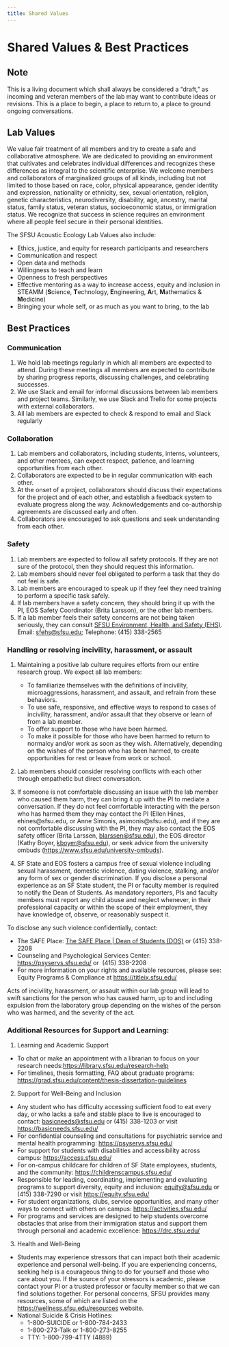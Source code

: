 ```yaml
---
title: Shared Values
---
```


# **Shared Values & Best Practices**

## **Note**

This is a living document which shall always be considered a "draft," as incoming and veteran members of the lab may want to contribute ideas or revisions. This is a place to begin, a place to return to, a place to ground ongoing conversations.

## **Lab Values**

We value fair treatment of all members and try to create a safe and collaborative atmosphere. We are dedicated to providing an environment that cultivates and celebrates individual differences and recognizes these differences as integral to the scientific enterprise. We welcome members and collaborators of marginalized groups of all kinds, including but not limited to those based on race, color, physical appearance, gender identity and expression, nationality or ethnicity, sex, sexual orientation, religion, genetic characteristics, neurodiversity, disability, age, ancestry, marital status, family status, veteran status, socioeconomic status, or immigration status. We recognize that success in science requires an environment where all people feel secure in their personal identities.

The SFSU Acoustic Ecology Lab Values also include:

-   Ethics, justice, and equity for research participants and researchers
-   Communication and respect
-   Open data and methods
-   Willingness to teach and learn
-   Openness to fresh perspectives
-   Effective mentoring as a way to increase access, equity and inclusion in STEAMM (**S**cience, **T**echnology, **E**ngineering, **A**rt, **M**athematics & **M**edicine)
-   Bringing your whole self, or as much as you want to bring, to the lab

## **Best Practices**

### **Communication**

1.  We hold lab meetings regularly in which all members are expected to attend. During these meetings all members are expected to contribute by sharing progress reports, discussing challenges, and celebrating successes.
2.  We use Slack and email for informal discussions between lab members and project teams. Similarly, we use Slack and Trello for some projects with external collaborators.
3.  All lab members are expected to check & respond to email and Slack regularly

### **Collaboration**

1.  Lab members and collaborators, including students, interns, volunteers, and other mentees, can expect respect, patience, and learning opportunities from each other.
2.  Collaborators are expected to be in regular communication with each other.
3.  At the onset of a project, collaborators should discuss their expectations for the project and of each other, and establish a feedback system to evaluate progress along the way. Acknowledgements and co-authorship agreements are discussed early and often. 
4.  Collaborators are encouraged to ask questions and seek understanding from each other.

### **Safety**

1.  Lab members are expected to follow all safety protocols. If they are not sure of the protocol, then they should request this information.
2.  Lab members should never feel obligated to perform a task that they do not feel is safe.
3.  Lab members are encouraged to speak up if they feel they need training to perform a specific task safely.
4.  If lab members have a safety concern, they should bring it up with the PI, EOS Safety Coordinator (Brita Larsson), or the other lab members.
5.  If a lab member feels their safety concerns are not being taken seriously, they can consult [SFSU Environment, Health, and Safety (EHS)](https://ehs.sfsu.edu/). Email: [sfehs\@sfsu.edu](mailto:sfehs@sfsu.edu); Telephone: (415) 338-2565

### **Handling or resolving incivility, harassment, or assault**

1.  Maintaining a positive lab culture requires efforts from our entire research group. We expect all lab members:

    -   To familiarize themselves with the definitions of incivility, microaggressions, harassment, and assault, and refrain from these behaviors.
    -   To use safe, responsive, and effective ways to respond to cases of incivility, harassment, and/or assault that they observe or learn of from a lab member.
    -   To offer support to those who have been harmed.
    -   To make it possible for those who have been harmed to return to normalcy and/or work as soon as they wish. Alternatively, depending on the wishes of the person who has been harmed, to create opportunities for rest or leave from work or school.

2.  Lab members should consider resolving conflicts with each other through empathetic but direct conversation.

3.  If someone is not comfortable discussing an issue with the lab member who caused them harm, they can bring it up with the PI to mediate a conversation. If they do not feel comfortable interacting with the person who has harmed them they may contact the PI (Ellen Hines, ehines\@sfsu.edu, or Anne Simonis, asimonis\@sfsu.edu), and if they are not comfortable discussing with the PI, they may also contact the EOS safety officer (Brita Larssen, [blarssen\@sfsu.edu](mailto:blarssen@sfsu.edu)), the EOS director (Kathy Boyer, [kboyer\@sfsu.edu](mailto:kboyer@sfsu.edu)), or seek advice from the university ombuds (<https://www.sfsu.edu/university-ombuds>).

4.  SF State and EOS fosters a campus free of sexual violence including sexual harassment, domestic violence, dating violence, stalking, and/or any form of sex or gender discrimination. If you disclose a personal experience as an SF State student, the PI or faculty member is required to notify the Dean of Students. As mandatory reporters, PIs and faculty members must report any child abuse and neglect whenever, in their professional capacity or within the scope of their employment, they have knowledge of, observe, or reasonably suspect it. 

To disclose any such violence confidentially, contact:

-   The SAFE Place: [The SAFE Place \| Dean of Students (DOS)](https://dos.sfsu.edu/safeplace) or (415) 338-2208
-   Counseling and Psychological Services Center: <https://psyservs.sfsu.edu/> or  (415) 338-2208
-   For more information on your rights and available resources, please see: Equity Programs & Compliance at <https://titleix.sfsu.edu/> 

Acts of incivility, harassment, or assault within our lab group will lead to swift sanctions for the person who has caused harm, up to and including expulsion from the laboratory group depending on the wishes of the person who was harmed, and the severity of the act.\

### **Additional Resources for Support and Learning:**

1.  Learning and Academic Support

-   To chat or make an appointment with a librarian to focus on your research needs:<https://library.sfsu.edu/research-help> 
-   For timelines, thesis formatting, FAQ about graduate programs: <https://grad.sfsu.edu/content/thesis-dissertation-guidelines> 

2.  Support for Well-Being and Inclusion

-   Any student who has difficulty accessing sufficient food to eat every day, or who lacks a safe and stable place to live is encouraged to contact: [basicneeds\@sfsu.edu](mailto:basicneeds@sfsu.edu) or (415) 338-1203 or visit <https://basicneeds.sfsu.edu/> 
-   For confidential counseling and consultations for psychiatric service and mental health programming: <https://psyservs.sfsu.edu/> 
-   For support for students with disabilities and accessibility across campus: <https://access.sfsu.edu/> 
-   For on-campus childcare for children of SF State employees, students, and the community: <https://childrenscampus.sfsu.edu/> 
-   Responsible for leading, coordinating, implementing and evaluating programs to support diversity, equity and inclusion: [equity\@sfsu.edu](mailto:equity@sfsu.edu) or (415) 338-7290 or visit <https://equity.sfsu.edu/> 
-   For student organizations, clubs, service opportunities, and many other ways to connect with others on campus: <https://activities.sfsu.edu/> 
-   For programs and services are designed to help students overcome obstacles that arise from their immigration status and support them through personal and academic excellence: <https://drc.sfsu.edu/> 

3.  Health and Well-Being

-   Students may experience stressors that can impact both their academic experience and personal well-being. If you are experiencing concerns, seeking help is a courageous thing to do for yourself and those who care about you. If the source of your stressors is academic, please contact your PI or a trusted professor or faculty member so that we can find solutions together. For personal concerns, SFSU provides many resources, some of which are listed on the <https://wellness.sfsu.edu/resources> website.
-   National Suicide & Crisis Hotlines:
    -   1-800-SUICIDE or 1-800-784-2433
    -   1-800-273-Talk or 1-800-273-8255
    -   TTY: 1-800-799-4TTY (4889)
